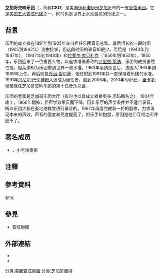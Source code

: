 {{Infobox orchestra
| name                = 芝加哥交響樂團
| native_name         = Chicago Symphony Orchestra
| image               = File:Chicago Symphony Orchestra 2005.jpg
| caption             = 芝加哥交響樂團 攝於2005年12月
| former_name         = Chicago Orchestra, Theodore Thomas Orchestra
| founded             = 1891年
| concert_hall        = {{USA}}[[芝加哥交響中心|芝加哥交響中心]]
| music_director      = [[里卡多·穆蒂|里卡多·穆蒂]]
| president           = [[Jeff_Alexander_(arts_executive)|Jeff Alexander]]
| website             = {{URL|www.cso.org}}
| notable_instruments = '''Violin'''<br />[[Stradivari|''Baron von der Leyen'' 1715 Stradivari]]<br />'''Viola'''<br />[[Domenico_Montagnana|Domenico Montagnana]] 1723 <br />'''Violoncello'''<br />[[Stradivari|''Bein, Fruh'' 1727 Stradivari]]  
}}

'''芝加哥交响乐团'''（{{lang-en|'''Chicago Symphony Orchestra'''}}，简称'''CSO'''）是美国[[伊利诺伊州|伊利诺伊州]][[芝加哥|芝加哥]]市的一支[[管弦乐团|管弦乐团]]。它是[[美国五大管弦乐团|美国五大管弦乐团]]之一，同时也是世界上水准最高的乐团之一{{efn|2008年12月，英國《[[留聲機_(雜誌)|留聲機]]》雜誌邀集11位音樂評論人進行票選，劃定了全球「廿強」的管弦樂團，此樂團名列其中<ref>{{Cite web|title=The World's Greatest Orchestras|url=https://www.gramophone.co.uk/features/article/the-world-s-greatest-orchestras|accessdate=2020-12-24|author=|date=2010-03-23|format=|publisher=|language=|archiveurl=https://web.archive.org/web/20201112002432/https://www.gramophone.co.uk/features/article/the-world-s-greatest-orchestras|archivedate=2020-11-12}}</ref>。}}。

== 背景 ==
乐团的成立者{{Link-en|希奥多·汤玛斯|Theodore Thomas (conductor)}}在1891年到1905年亲自担任乐团音乐总监。其后很长的一段时间（1905到1942年）则由{{Link-en|弗里德里克·斯托克|Frederick Stock}}接掌，但这段时间的录音却很少。而后是{{Link-en|德斯雷·迪福|Désiré Defauw}}（1943年到1947年），{{Link-en|阿尔图·罗津斯基|Artur Rodziński}}（1947年到1948年）和[[拉斐尔·库贝利克|拉斐尔·库贝利克]]（1950年到1953年）。1950年，乐团迎来了一位重要人物，以追求准确著称的[[弗里兹·莱纳|弗里兹·莱纳]]，乐团的成员虽然怕他，但莱纳却为乐团带到世界一流水准。1963年莱纳逝世后，法国人{{Link-en|让·马蒂农|Jean Martinon}}1963年到1969年上任。再后则是[[乔治·索尔蒂|乔治·索尔蒂]]，他任职到1991年并一直保持着乐团的水准。1991年[[丹尼尔·巴伦博姆|丹尼尔·巴伦博姆]]入选成为继任者，直到2006年。2010年5月5日，[[里卡多·穆蒂|里卡多·穆蒂]]就任芝加哥交响乐团的第十任音乐总监。

乐团的老家是芝加哥乐团大厅（有时也以其成立者希奥多·汤玛斯名之）。1904年竣工，1966年翻修，但声学效果反而下降。因此乐厅的声学条件并不适合录音，所以乐团大都在麦地纳教堂进行录音的。1997年再度完成新一轮的翻修，力求再现本来的声效。声音的宽度和亮度提高了，但乐手却抱怨，原因是他们互相之间呼应不了。

== 著名成员 ==
* {{le|阿尔道夫·赫瑟特|Adolph Herseth}}，小号演奏家

== 注釋 ==
{{notelist}}

== 參考資料 ==
;參照
{{reflist}}

== 參見 ==
{{portal|古典音樂}}
* [[管弦樂團|管弦樂團]]

== 外部連結 ==
* {{Official website|https://cso.org/}}{{en}}
* {{Discogs artist|406281}}

{{美国五大管弦乐团}}

{{Authority control}}

[[分类:美國管弦樂團|分类:美國管弦樂團]]
[[分类:芝加哥藝術|分类:芝加哥藝術]]